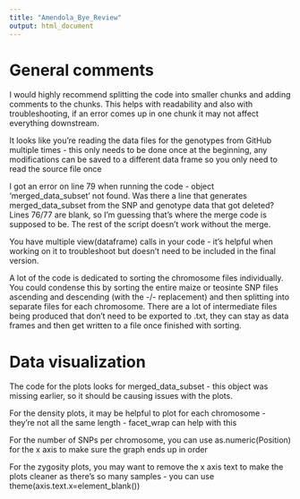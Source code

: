 ```yaml
---
title: "Amendola_Bye_Review"
output: html_document
---
```


# General comments
I would highly recommend splitting the code into smaller chunks and adding comments to the chunks. This helps with readability and also with troubleshooting, if an error comes up in one chunk it may not affect everything downstream.

It looks like you're reading the data files for the genotypes from GitHub multiple times - this only needs to be done once at the beginning, any modifications can be saved to a different data frame so you only need to read the source file once 

I got an error on line 79 when running the code - object 'merged_data_subset' not found. Was there a line that generates merged_data_subset from the SNP and genotype data that got deleted? Lines 76/77 are blank, so I'm guessing that's where the merge code is supposed to be. The rest of the script doesn't work without the merge.

You have multiple view(dataframe) calls in your code - it's helpful when working on it to troubleshoot but doesn't need to be included in the final version.

A lot of the code is dedicated to sorting the chromosome files individually. You could condense this by sorting the entire maize or teosinte SNP files ascending and descending (with the -/- replacement) and then splitting into separate files for each chromosome. There are a lot of intermediate files being produced that don't need to be exported to .txt, they can stay as data frames and then get written to a file once finished with sorting.

# Data visualization
The code for the plots looks for merged_data_subset - this object was missing earlier, so it should be causing issues with the plots.

For the density plots, it may be helpful to plot for each chromosome - they're not all the same length - facet_wrap can help with this

For the number of SNPs per chromosome, you can use as.numeric(Position) for the x axis to make sure the graph ends up in order

For the zygosity plots, you may want to remove the x axis text to make the plots cleaner as there's so many samples - you can use theme(axis.text.x=element_blank())